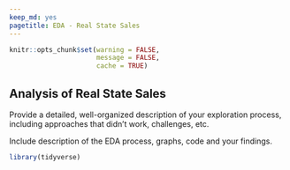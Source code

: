 ---
keep_md: yes
pagetitle: EDA - Real State Sales
---
```{r setup, include=FALSE}
knitr::opts_chunk$set(warning = FALSE,
                      message = FALSE, 
                      cache = TRUE)
```

## Analysis of Real State Sales

Provide a detailed, well-organized description of your exploration process, including approaches that didn't work, challenges, etc.

Include description of the EDA process, graphs, code and your findings. 


```{r}
library(tidyverse)


```